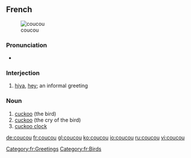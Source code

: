 ==French==
{{wikipedia|lang=fr}}
[[Image:Cuculus canorus.jpg|thumb|coucou]]

===Pronunciation===
* {{IPA|/ku.ku/}}

===Interjection===
{{infl|fr|interjection}}

# {{colloquial|lang=fr}} [[hiya]], [[hey]]; an informal greeting
[[Category:fr:Greetings]]

===Noun===
{{fr-noun|m}}

# [[cuckoo]] (the bird)
# [[cuckoo]] (the cry of the bird)
# [[cuckoo clock]]

[[Category:fr:Birds]]

[[de:coucou]]
[[fr:coucou]]
[[gl:coucou]]
[[ko:coucou]]
[[io:coucou]]
[[ru:coucou]]
[[vi:coucou]]